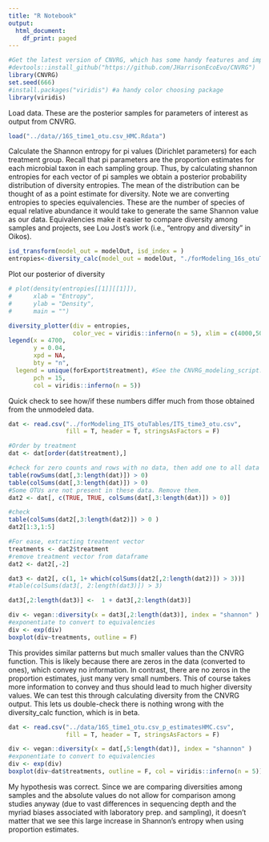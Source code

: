 ```yaml
---
title: "R Notebook"
output:
  html_document:
    df_print: paged
---
```


```r
#Get the latest version of CNVRG, which has some handy features and improved help pages
#devtools::install_github("https://github.com/JHarrisonEcoEvo/CNVRG")
library(CNVRG)
set.seed(666)
#install.packages("viridis") #a handy color choosing package
library(viridis)
```
Load data. These are the posterior samples for parameters of interest as output from CNVRG.
```r
load("../data//16S_time1_otu.csv_HMC.Rdata")
```
Calculate the Shannon entropy for pi values (Dirichlet parameters) for each treatment group. Recall that pi parameters are the proportion estimates for each microbial taxon in each sampling group. Thus, by calculating shannon entropies for each vector of pi samples we obtain a posterior probability distribution of diversity entropies. The mean of the distribution can be thought of as a point estimate for diversity. Note we are converting entropies to species equivalencies. These are the number of species of equal relative abundance it would take to generate the same Shannon value as our data. Equivalencies make it easier to compare diversity among samples and projects, see Lou Jost's work (i.e., "entropy and diversity" in Oikos).

```r
isd_transform(model_out = modelOut, isd_index = )
entropies<-diversity_calc(model_out = modelOut, "./forModeling_16s_otuTables/16S_time1_otu.csv", params = "pi", entropy_measure = "shannon", equivalents = T)
```
Plot our posterior of diversity
```r
# plot(density(entropies[[1]][[1]]),
#      xlab = "Entropy",
#      ylab = "Density",
#      main = "")

diversity_plotter(div = entropies, 
                  color_vec = viridis::inferno(n = 5), xlim = c(4000,5000), xlab = "Shannon's diversity equivalents")
legend(x = 4700,
       y = 0.04,
       xpd = NA,
       bty = "n",
  legend = unique(forExport$treatment), #See the CNVRG_modeling_script.R to check this order
       pch = 15,
       col = viridis::inferno(n = 5))

```
Quick check to see how/if these numbers differ much from those obtained from the unmodeled data. 
```r
dat <- read.csv("../forModeling_ITS_otuTables/ITS_time3_otu.csv",
                fill = T, header = T, stringsAsFactors = F)

#Order by treatment
dat <- dat[order(dat$treatment),]

#check for zero counts and rows with no data, then add one to all data
table(rowSums(dat[,3:length(dat)]) > 0)
table(colSums(dat[,3:length(dat)]) > 0)
#Some OTUs are not present in these data. Remove them. 
dat2 <- dat[, c(TRUE, TRUE, colSums(dat[,3:length(dat)]) > 0)]

#check
table(colSums(dat2[,3:length(dat2)]) > 0 )
dat2[1:3,1:5]

#For ease, extracting treatment vector
treatments <- dat2$treatment
#remove treatment vector from dataframe
dat2 <- dat2[,-2]

dat3 <- dat2[, c(1, 1+ which(colSums(dat2[,2:length(dat2)]) > 3))]
#table(colSums(dat3[, 2:length(dat3)]) > 3)

dat3[,2:length(dat3)] <-  1 + dat3[,2:length(dat3)]

div <- vegan::diversity(x = dat3[,2:length(dat3)], index = "shannon" )
#exponentiate to convert to equivalencies
div <- exp(div)
boxplot(div~treatments, outline = F) 

```
This provides similar patterns but much smaller values than the CNVRG function. This is likely
because there are zeros in the data (converted to ones), which convey no information. In contrast, there are no zeros in the proportion estimates, just many very small numbers. This of course takes more information to convey and thus should lead to much higher diversity values. We can test this through calculating diversity from the CNVRG output. This lets us double-check there is nothing wrong with the diversity_calc function, which is in beta.

```r
dat <- read.csv("../data/16S_time1_otu.csv_p_estimatesHMC.csv",
                fill = T, header = T, stringsAsFactors = F)

div <- vegan::diversity(x = dat[,5:length(dat)], index = "shannon" )
#exponentiate to convert to equivalencies
div <- exp(div)
boxplot(div~dat$treatments, outline = F, col = viridis::inferno(n = 5)) 
```

My hypothesis was correct. Since we are comparing diversities among samples and the absolute values do not allow for comparison among studies anyway (due to vast differences in sequencing depth and the myriad biases associated with laboratory prep. and sampling), it doesn't matter that we see this large increase in Shannon's entropy when using proportion estimates. 

